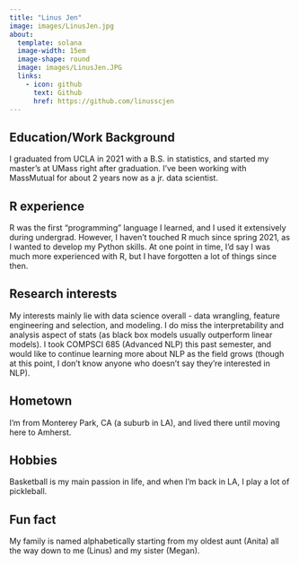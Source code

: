 ```yaml
---
title: "Linus Jen"
image: images/LinusJen.jpg
about:
  template: solana
  image-width: 15em
  image-shape: round
  image: images/LinusJen.JPG
  links:
    - icon: github
      text: Github
      href: https://github.com/linusscjen
---
```


## Education/Work Background

I graduated from UCLA in 2021 with a B.S. in statistics, and started my master's at UMass right after graduation. I've been working with MassMutual for about 2 years now as a jr. data scientist.

## R experience

R was the first "programming" language I learned, and I used it extensively during undergrad. However, I haven't touched R much since spring 2021, as I wanted to develop my Python skills. At one point in time, I'd say I was much more experienced with R, but I have forgotten a lot of things since then.

## Research interests

My interests mainly lie with data science overall - data wrangling, feature engineering and selection, and modeling. I do miss the interpretability and analysis aspect of stats (as black box models usually outperform linear models). I took COMPSCI 685 (Advanced NLP) this past semester, and would like to continue learning more about NLP as the field grows (though at this point, I don't know anyone who doesn't say they're interested in NLP).

## Hometown

I'm from Monterey Park, CA (a suburb in LA), and lived there until moving here to Amherst.

## Hobbies

Basketball is my main passion in life, and when I'm back in LA, I play a lot of pickleball.

## Fun fact

My family is named alphabetically starting from my oldest aunt (Anita) all the way down to me (Linus) and my sister (Megan).